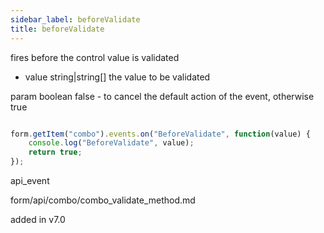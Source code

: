 ```yaml
---
sidebar_label: beforeValidate
title: beforeValidate
---
```



          


<Short>
 fires before the control value is validated
 


</Short>



- value       string|string[]  the value to be validated


param   boolean     false - to cancel the default action of the event, otherwise true

~~~js

form.getItem("combo").events.on("BeforeValidate", function(value) {
    console.log("BeforeValidate", value);
    return true;
});


~~~
 api_event

<Descr>



</Descr>


 form/api/combo/combo_validate_method.md

 added in v7.0
